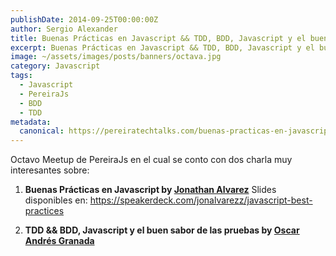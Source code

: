 ```yaml
---
publishDate: 2014-09-25T00:00:00Z
author: Sergio Alexander
title: Buenas Prácticas en Javascript && TDD, BDD, Javascript y el buen sabor de las pruebas
excerpt: Buenas Prácticas en Javascript && TDD, BDD, Javascript y el buen sabor de las pruebas.
image: ~/assets/images/posts/banners/octava.jpg
category: Javascript
tags:
  - Javascript
  - PereiraJs
  - BDD
  - TDD
metadata:
  canonical: https://pereiratechtalks.com/buenas-practicas-en-javascript/
---
```


Octavo Meetup de PereiraJs en el cual se conto con dos charla muy interesantes sobre:

1. **Buenas Prácticas en Javascript by [Jonathan Alvarez](https://twitter.com/jonalvarezz)**
Slides disponibles en: https://speakerdeck.com/jonalvarezz/javascript-best-practices

1. **TDD && BDD, Javascript y el buen sabor de las pruebas by [Oscar Andrés Granada](https://twitter.com/oagranada)**